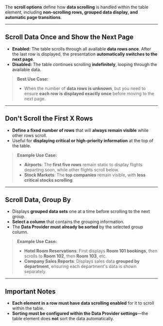 
The **scroll options** define how **data scrolling** is handled within the table element, including **non-scrolling rows, grouped data display, and automatic page transitions**.

---

## **Scroll Data Once and Show the Next Page**  
- **Enabled:** The table scrolls through all available **data rows once**. After the last row is displayed, the presentation **automatically switches to the next page**.  
- **Disabled:** The table continues scrolling **indefinitely**, looping through the available data.  

> **Best Use Case:**  
> - When the number of **data rows is unknown**, but you need to ensure **each row is displayed exactly once** before moving to the next page.

---

## **Don't Scroll the First X Rows**  
- **Define a fixed number of rows** that will **always remain visible** while other rows scroll.  
- Useful for **displaying critical or high-priority information** at the top of the table.  

> **Example Use Case:**  
> - **Airports**: The **first five rows** remain static to display flights departing soon, while other flights scroll below.  
> - **Stock Markets**: The **top companies** remain visible, with **less critical stocks scrolling**.

---

## **Scroll Data, Group By**  
- Displays **grouped data sets** one at a time before scrolling to the next group.  
- **Select a column** that contains the grouping information.  
- The **Data Provider must already be sorted** by the selected group column.  

> **Example Use Case:**  
> - **Hotel Room Reservations**: First displays **Room 101 bookings**, then scrolls to **Room 102**, then **Room 103**, etc.  
> - **Company Sales Reports**: Displays sales data **grouped by department**, ensuring each department's data is shown separately.

---

## **Important Notes**  
- **Each element in a row must have data scrolling enabled** for it to scroll within the table.  
- **Sorting must be configured within the Data Provider settings**—the table element does **not** sort the data automatically.  
